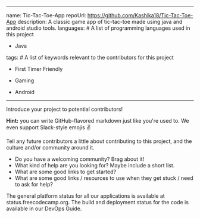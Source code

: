 ---
name: Tic-Tac-Toe-App
repoUrl: https://github.com/Kashika18/Tic-Tac-Toe-App
description: A classic game app of tic-tac-toe made using java and android studio tools.
languages: # A list of programming languages used in this project
 
  - Java
  
tags: # A list of keywords relevant to the contributors for this project
  - First Timer Friendly
  
  - Gaming
  
  - Android

  ---

<!-- Divide your content into sections using our handy shortcodes. Each section is optional -->

<Overview>

Introduce your project to potential contributors!

**Hint:** you can write GitHub-flavored markdown just like you're used to. We even support Slack-style emojis :v:

</Overview>

<Contributing>

Tell any future contributors a little about contributing to this project, and the culture and/or community around it.

- Do you have a welcoming community? Brag about it!
- What kind of help are you looking for? Maybe include a short list.
- What are some good links to get started?
- What are some good links / resources to use when they get stuck / need to ask for help?

The general platform status for all our applications is available at status.freecodecamp.org. The build and deployment status for the code is available in our DevOps Guide.

</Contributing>
